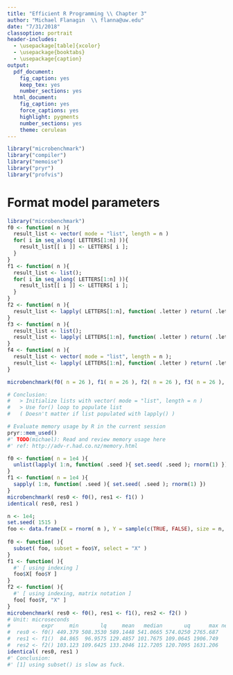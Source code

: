 ```yaml
---
title: "Efficient R Programming \\ Chapter 3"
author: "Michael Flanagin  \\ flanna@uw.edu"
date: "7/31/2018"
classoption: portrait
header-includes:
  - \usepackage[table]{xcolor}
  - \usepackage{booktabs}
  - \usepackage{caption}
output:
  pdf_document:
    fig_caption: yes
    keep_tex: yes
    number_sections: yes
  html_document:
    fig_caption: yes
    force_captions: yes
    highlight: pygments
    number_sections: yes
    theme: cerulean
---
```

  
```r
library("microbenchmark")
library("compiler")
library("memoise")
library("pryr")
library("profvis")
```


# Format model parameters
```r
library("microbenchmark")
f0 <- function( n ){
  result_list <- vector( mode = "list", length = n )
  for( i in seq_along( LETTERS[1:n] )){
    result_list[[ i ]] <- LETTERS[ i ];
  }
}
f1 <- function( n ){
  result_list <- list();
  for( i in seq_along( LETTERS[1:n] )){
    result_list[[ i ]] <- LETTERS[ i ];
  }
}
f2 <- function( n ){
  result_list <- lapply( LETTERS[1:n], function( .letter ) return( .letter ) )
}
f3 <- function( n ){
  result_list <- list();
  result_list <- lapply( LETTERS[1:n], function( .letter ) return( .letter ) )
}
f4 <- function( n ){
  result_list <- vector( mode = "list", length = n );
  result_list <- lapply( LETTERS[1:n], function( .letter ) return( .letter ) )
}

microbenchmark(f0( n = 26 ), f1( n = 26 ), f2( n = 26 ), f3( n = 26 ), f4( n = 26 ))

# Conclusion:
#   > Initialize lists with vector( mode = "list", length = n )
#   > Use for() loop to populate list
#   ( Doesn't matter if list populated with lapply() )
```

```r
# Evaluate memory usage by R in the current session
pryr::mem_used()
#' TODO(michael): Read and review memory usage here
#' ref: http://adv-r.had.co.nz/memory.html
```

```r
f0 <- function( n = 1e4 ){
  unlist(lapply( 1:n, function( .seed ){ set.seed( .seed ); rnorm(1) }))
}
f1 <- function( n = 1e4 ){
  sapply( 1:n, function( .seed ){ set.seed( .seed ); rnorm(1) })
}
microbenchmark( res0 <- f0(), res1 <- f1() )
identical( res0, res1 )
```


```r
n <- 1e4;
set.seed( 1515 )
foo <- data.frame(X = rnorm( n ), Y = sample(c(TRUE, FALSE), size = n, replace = TRUE ));
  
f0 <- function( ){
  subset( foo, subset = foo$Y, select = "X" )
}
f1 <- function( ){
  #' [ using indexing ]
  foo$X[ foo$Y ]
}
f2 <- function( ){
  #' [ using indexing, matrix notation ]
  foo[ foo$Y, "X" ]
}
microbenchmark( res0 <- f0(), res1 <- f1(), res2 <- f2() )
# Unit: microseconds
#          expr     min       lq     mean   median       uq      max neval cld
#  res0 <- f0() 449.379 508.3530 589.1448 541.0665 574.0250 2765.687   100   b
#  res1 <- f1()  84.865  96.9575 129.4857 101.7675 109.0645 1906.749   100  a 
#  res2 <- f2() 103.123 109.6425 133.2046 112.7205 120.7095 1631.206   100  a 
identical( res0, res1 )
#' Conclusion:
#' [1] using subset() is slow as fuck.
```
